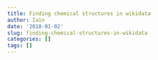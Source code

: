 ```yaml
---
title: Finding chemical structures in wikidata
author: Iain
date: '2018-01-02'
slug: finding-chemical-structures-in-wikidata
categories: []
tags: []
---
```


